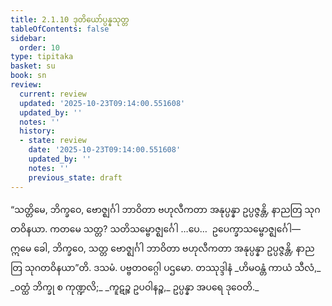 ```yaml
---
title: 2.1.10 ဒုတိယော်ပ္ပန္နသုတ္တ
tableOfContents: false
sidebar:
  order: 10
type: tipitaka
basket: su
book: sn
review:
  current: review
  updated: '2025-10-23T09:14:00.551608'
  updated_by: ''
  notes: ''
  history:
  - state: review
    date: '2025-10-23T09:14:00.551608'
    updated_by: ''
    notes: ''
    previous_state: draft
---
```



<ReviewStatus review={frontmatter.review} showDetails={true} />

<HypothesisAnnotation frontmatter={frontmatter} />

<DynamicBreadcrumb />

<Division number="191" book="sn" e="ch" v="18" p="307">

<Paragraph number="418" book="sn">
“သတ္တိမေ, ဘိက္ခဝေ, ဗောဇ္ဈင်္ဂါ ဘာဝိတာ ဗဟုလီကတာ အနုပ္ပန္နာ ဥပ္ပဇ္ဇန္တိ, နာညတြ သုဂတဝိနယာ. ကတမေ သတ္တ? သတိသမ္ဗောဇ္ဈင်္ဂေါ …ပေ…  ဥပေက္ခာသမ္ဗောဇ္ဈင်္ဂေါ—  ဣမေ ခေါ, ဘိက္ခဝေ, သတ္တ ဗောဇ္ဈင်္ဂါ ဘာဝိတာ ဗဟုလီကတာ အနုပ္ပန္နာ ဥပ္ပဇ္ဇန္တိ, နာညတြ သုဂတဝိနယာ”တိ.

</Paragraph>
</Division>

<Paragraph number="419" type="center" book="sn">
ဒသမံ.



</Paragraph>

<Paragraph number="420" type="center" book="sn">
ပဗ္ဗတဝဂ္ဂေါ ပဌမော.



</Paragraph>

<Paragraph number="421" type="center" book="sn">
တဿုဒ္ဒါနံ


</Paragraph>

<Paragraph number="422" type="verses" book="sn">
_ဟိမဝန္တံ ကာယံ သီလံ,_  
_ဝတ္ထံ ဘိက္ခု စ ကုဏ္ဍလိ;_  
_ကူဋဉ္စ ဥပဝါနဉ္စ,_  
ဥပ္ပန္နာ အပရေ ဒုဝေတိ._
</Paragraph>